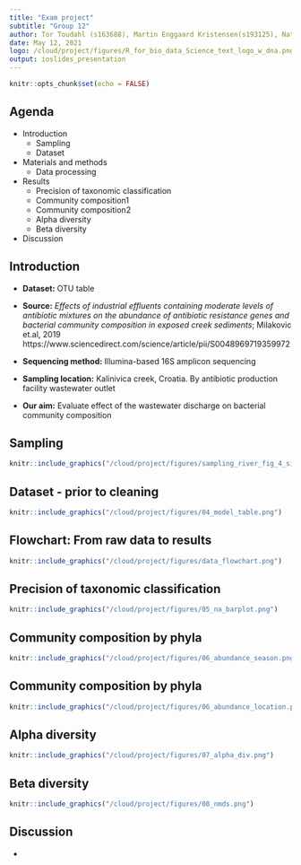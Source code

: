 ```yaml
---
title: "Exam project"
subtitle: "Group 12"
author: Tor Toudahl (s163688), Martin Enggaard Kristensen(s193125), Natasia Thornval(s143493)
date: May 12, 2021
logo: /cloud/project/figures/R_for_bio_data_Science_text_logo_w_dna.png
output: ioslides_presentation
---
```


```r
knitr::opts_chunk$set(echo = FALSE)
```


## Agenda

* Introduction
  + Sampling
  + Dataset
* Materials and methods
  + Data processing
* Results
  + Precision of taxonomic classification
  + Community composition1
  + Community composition2
  + Alpha diversity
  + Beta diversity
* Discussion

## Introduction

- **Dataset:** OTU table

- **Source:** *Effects of industrial effluents containing moderate levels of antibiotic mixtures on the abundance of antibiotic resistance genes and bacterial community composition in exposed creek sediments*; Milakovic et.al, 2019 https://www.sciencedirect.com/science/article/pii/S0048969719359972 

- **Sequencing method:** Illumina-based 16S amplicon sequencing

- **Sampling location:** Kalinivica creek, Croatia. By antibiotic production facility wastewater outlet

- **Our aim:** Evaluate effect of the wastewater discharge on bacterial community composition

## Sampling
```r
knitr::include_graphics("/cloud/project/figures/sampling_river_fig_4_sites.PNG")
```

## Dataset - prior to cleaning
```r
knitr::include_graphics("/cloud/project/figures/04_model_table.png")
```

## Flowchart: From raw data to results
```r
knitr::include_graphics("/cloud/project/figures/data_flowchart.png")
```

## Precision of taxonomic classification
```r
knitr::include_graphics("/cloud/project/figures/05_na_barplot.png")
```

## Community composition by phyla
```r
knitr::include_graphics("/cloud/project/figures/06_abundance_season.png")
```

## Community composition by phyla 
```r
knitr::include_graphics("/cloud/project/figures/06_abundance_location.png")
```


## Alpha diversity
```r
knitr::include_graphics("/cloud/project/figures/07_alpha_div.png")
```


## Beta diversity
```r
knitr::include_graphics("/cloud/project/figures/08_nmds.png")
```


## Discussion

* 